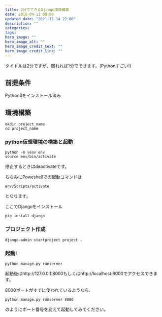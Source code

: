 ```yaml
---
title: 2分でできるDjango環境構築
date: 2018-04-12 00:00
updated_date: "2021-11-14 22:00"
description: ""
categories:
tags:
hero_image: ""
hero_image_alt: ""
hero_image_credit_text: ""
hero_image_credit_link: ""
---
```

タイトルは2分ですが、慣れれば1分でできます。(Pythonすごい!)

## 前提条件
Python3をインストール済み

## 環境構築

```
mkdir project_name
cd project_name
```

### python仮想環境の構築と起動

```
python -m venv env
source env/bin/activate
```

停止するときはdeactivateです。

ちなみにPoweshellでの起動コマンドは

```
env/Scripts/activate
```

となります。

ここでDjangoをインストール

```
pip install django
```

### プロジェクト作成

```
django-admin startproject project .
```

### 起動!

```
python manage.py runserver
```

起動後はhttp://127.0.0.1:8000もしくはhttp://localhost:8000でアクセスできます。

8000ポートがすでに使われているようなら、

```
python manage.py runserver 8080
```

のようにポート番号を変えて起動してみてください。
